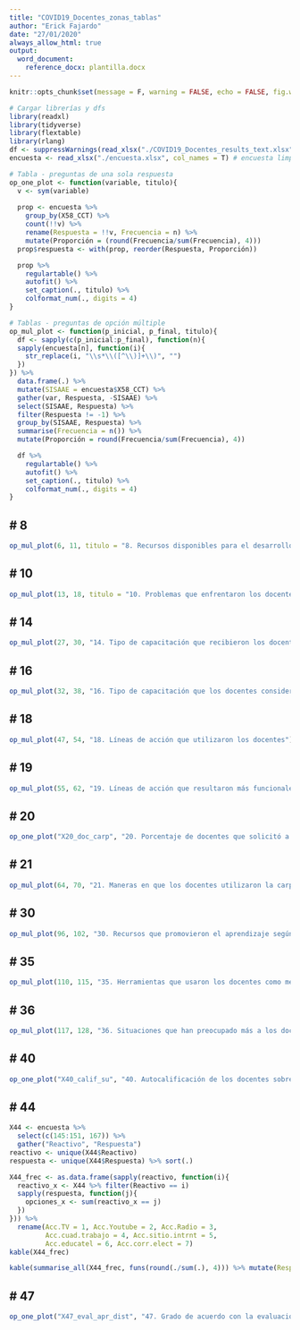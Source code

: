 ```yaml
---
title: "COVID19_Docentes_zonas_tablas"
author: "Erick Fajardo"
date: "27/01/2020"
always_allow_html: true
output: 
  word_document:
    reference_docx: plantilla.docx
---
```

```r
knitr::opts_chunk$set(message = F, warning = FALSE, echo = FALSE, fig.width=8, fig.height=6) 
```

```r
# Cargar librerías y dfs 
library(readxl)
library(tidyverse)
library(flextable)
library(rlang)
df <- suppressWarnings(read_xlsx("./COVID19_Docentes_results_text.xlsx", col_names = T)) # encuesta cruda
encuesta <- read_xlsx("./encuesta.xlsx", col_names = T) # encuesta limpia
```

```r
# Tabla - preguntas de una sola respuesta
op_one_plot <- function(variable, titulo){
  v <- sym(variable) 
  
  prop <- encuesta %>%
    group_by(X58_CCT) %>%
    count(!!v) %>%
    rename(Respuesta = !!v, Frecuencia = n) %>%
    mutate(Proporción = (round(Frecuencia/sum(Frecuencia), 4)))
  prop$respuesta <- with(prop, reorder(Respuesta, Proporción))

  prop %>%
    regulartable() %>%
    autofit() %>%
    set_caption(., titulo) %>%
    colformat_num(., digits = 4)
}
```

```r
# Tablas - preguntas de opción múltiple
op_mul_plot <- function(p_inicial, p_final, titulo){
  df <- sapply(c(p_inicial:p_final), function(n){
  sapply(encuesta[n], function(i){
    str_replace(i, "\\s*\\([^\\)]+\\)", "")
  })
}) %>%
  data.frame(.) %>%
  mutate(SISAAE = encuesta$X58_CCT) %>%
  gather(var, Respuesta, -SISAAE) %>%
  select(SISAAE, Respuesta) %>%
  filter(Respuesta != -1) %>%
  group_by(SISAAE, Respuesta) %>%
  summarise(Frecuencia = n()) %>%
  mutate(Proporción = round(Frecuencia/sum(Frecuencia), 4))

  df %>%
    regulartable() %>%
    autofit() %>%
    set_caption(., titulo) %>%
    colformat_num(., digits = 4)
}
```
\newpage

# 8
---
```r
op_mul_plot(6, 11, titulo = "8. Recursos disponibles para el desarrollo de las clases")
```

# 10
---
```r
op_mul_plot(13, 18, titulo = "10. Problemas que enfrentaron los docentes con mayor frecuencia")
```

# 14
---
```r
op_mul_plot(27, 30, "14. Tipo de capacitación que recibieron los docentes")
```

# 16
---
```r
op_mul_plot(32, 38, "16. Tipo de capacitación que los docentes consideran requerir")
```

# 18
---
```r
op_mul_plot(47, 54, "18. Líneas de acción que utilizaron los docentes")
```

# 19
---
```r
op_mul_plot(55, 62, "19. Líneas de acción que resultaron más funcionales")
```

# 20
---
```r
op_one_plot("X20_doc_carp", "20. Porcentaje de docentes que solicitó a los alumnos una carpeta de experiencias")
```

# 21
---
```r
op_mul_plot(64, 70, "21. Maneras en que los docentes utilizaron la carpeta de experiencias")
```

# 30
---
```r
op_mul_plot(96, 102, "30. Recursos que promovieron el aprendizaje según docentes")
```

# 35
---
```r
op_mul_plot(110, 115, "35. Herramientas que usaron los docentes como medio de contacto")
```

# 36
---
```r
op_mul_plot(117, 128, "36. Situaciones que han preocupado más a los docentes")
```

# 40
---
```r
op_one_plot("X40_calif_su", "40. Autocalificación de los docentes sobre la calidad de sus enseñanzas")
```

# 44
---
```r
X44 <- encuesta %>%
  select(c(145:151, 167)) %>%
  gather("Reactivo", "Respuesta")
reactivo <- unique(X44$Reactivo)
respuesta <- unique(X44$Respuesta) %>% sort(.)

X44_frec <- as.data.frame(sapply(reactivo, function(i){
  reactivo_x <- X44 %>% filter(Reactivo == i)
  sapply(respuesta, function(j){
    opciones_x <- sum(reactivo_x == j)
  })
})) %>%
  rename(Acc.TV = 1, Acc.Youtube = 2, Acc.Radio = 3,
         Acc.cuad.trabajo = 4, Acc.sitio.intrnt = 5,
         Acc.educatel = 6, Acc.corr.elect = 7)
kable(X44_frec)

kable(summarise_all(X44_frec, funs(round(./sum(.), 4))) %>% mutate(Respuesta = c(respuesta)) %>% select(8, 1:7))
```

# 47
---
```r
op_one_plot("X47_eval_apr_dist", "47. Grado de acuerdo con la evaluación del aprendizaje de los alumnos durante el período de educación a distancia")
```